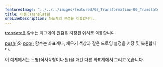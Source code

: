 ---
featuredImage: "../../../images/featured/05_Transformation-00_Translate-thumbnail.png"
title: 이동(Translate)
oneLineDescription: 좌표계의 원점을 이동합니다.
---

<a href="https://p5js.org/reference/p5/translate">translate()</a> 함수는 좌표계의 원점을 지정된 위치로 이동합니다.

<a href="https://p5js.org/reference/p5/push">push()</a>와 <a href="https://p5js.org/reference/p5/pop">pop()</a> 함수는 좌표계나, 채우기 색상과 같은 드로잉 설정을 저장 및 복원합니다.

이 예제에서는 도형(직사각형이나 원)을 매번 다른 좌표계에서 그리고 있습니다.
